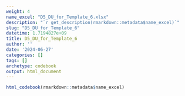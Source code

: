 ```yaml
---
weight: 4
name_excel: "D5_DU_for_Template_6.xlsx"
description: "`r get_description(rmarkdown::metadata$name_excel)`"
slug: "D5_DU_for_Template_6"
datetime: 1.7194827e+09
title: D5_DU_for_Template_6
author: ''
date: '2024-06-27'
categories: []
tags: []
archetype: codebook
output: html_document
---
```


```r
html_codebook(rmarkdown::metadata$name_excel)
```
